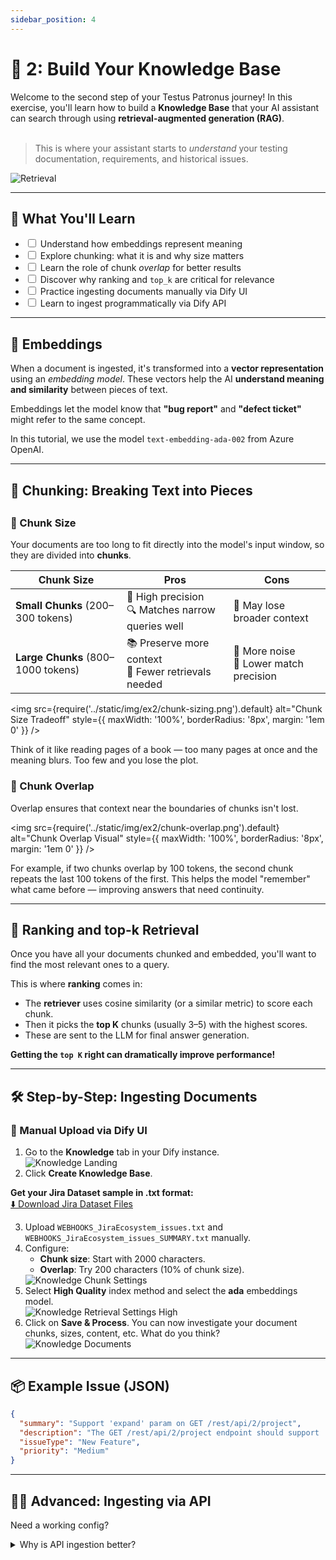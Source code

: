 ```yaml
---
sidebar_position: 4
---
```


# 📄 2: Build Your Knowledge Base

<div style={{ display: 'grid', gridTemplateColumns: '2fr 1fr', gap: '2em', alignItems: 'center', marginBottom: '2em' }}>
  <div>
    Welcome to the second step of your Testus Patronus journey! In this exercise, you'll learn how to build a <b>Knowledge Base</b> that your AI assistant can search through using <b>retrieval-augmented generation (RAG)</b>.<br /><br />
    <blockquote style={{ background: '#f3f0ff', borderLeft: '4px solid #7c3aed', padding: '0.7em 1em', borderRadius: '6px' }}>
      This is where your assistant starts to <em>understand</em> your testing documentation, requirements, and historical issues.
    </blockquote>
  </div>
  <div style={{ textAlign: 'center' }}>
    <img src={require('../static/img/ex2/knowledge-base.png').default} alt="Retrieval" style={{ maxWidth: '100%', height: 'auto' }} />
  </div>
</div>

---

## 📌 What You'll Learn

<div style={{ background: '#f3f0ff', border: '2px solid #7c3aed', borderRadius: '8px', padding: '1em 1.5em', marginBottom: '2em' }}>
  <ul style={{ listStyle: 'none', paddingLeft: '1em', margin: 0 }}>
    <li><label><input type="checkbox" /> Understand how embeddings represent meaning</label></li>
    <li><label><input type="checkbox" /> Explore chunking: what it is and why size matters</label></li>
    <li><label><input type="checkbox" /> Learn the role of chunk <em>overlap</em> for better results</label></li>
    <li><label><input type="checkbox" /> Discover why ranking and <code>top_k</code> are critical for relevance</label></li>
    <li><label><input type="checkbox" /> Practice ingesting documents manually via Dify UI</label></li>
    <li><label><input type="checkbox" /> Learn to ingest programmatically via Dify API</label></li>
  </ul>
</div>

---

## 🧠 Embeddings

When a document is ingested, it's transformed into a <b>vector representation</b> using an <i>embedding model</i>. These vectors help the AI <b>understand meaning and similarity</b> between pieces of text.

<div style={{ background: '#e0f2fe', border: '2px solid #38bdf8', borderRadius: '8px', padding: '0.8em 1.2em', margin: '1em 0' }}>
  Embeddings let the model know that <b>"bug report"</b> and <b>"defect ticket"</b> might refer to the same concept.
</div>

In this tutorial, we use the model <code>text-embedding-ada-002</code> from Azure OpenAI.

---

## 🍰 Chunking: Breaking Text into Pieces

<h2 id="chunk-size-tradeoff"></h2>

### 📏 Chunk Size

Your documents are too long to fit directly into the model's input window, so they are divided into <b>chunks</b>.

<table style={{ width: '100%', borderCollapse: 'collapse', marginBottom: '2em' }}>
  <thead>
    <tr style={{ background: '#f3f0ff' }}>
      <th style={{ padding: '0.5em', border: '1px solid #e5e7eb' }}>Chunk Size</th>
      <th style={{ padding: '0.5em', border: '1px solid #e5e7eb' }}>Pros</th>
      <th style={{ padding: '0.5em', border: '1px solid #e5e7eb' }}>Cons</th>
    </tr>
  </thead>
  <tbody>
    <tr><td style={{ border: '1px solid #e5e7eb' }}><b>Small Chunks</b> (200–300 tokens)</td><td style={{ border: '1px solid #e5e7eb' }}>🎯 High precision<br/>🔍 Matches narrow queries well</td><td style={{ border: '1px solid #e5e7eb' }}>🧩 May lose broader context</td></tr>
    <tr><td style={{ border: '1px solid #e5e7eb' }}><b>Large Chunks</b> (800–1000 tokens)</td><td style={{ border: '1px solid #e5e7eb' }}>📚 Preserve more context<br/>🔁 Fewer retrievals needed</td><td style={{ border: '1px solid #e5e7eb' }}>🧊 More noise<br/>🎯 Lower match precision</td></tr>
  </tbody>
</table>

<img src={require('../static/img/ex2/chunk-sizing.png').default} alt="Chunk Size Tradeoff" style={{ maxWidth: '100%', borderRadius: '8px', margin: '1em 0' }} />

<div style={{ background: '#fffbe8', border: '2px solid #facc15', borderRadius: '8px', padding: '0.8em 1.2em', margin: '1em 0' }}>
  Think of it like reading pages of a book — too many pages at once and the meaning blurs. Too few and you lose the plot.
</div>

### 🔄 Chunk Overlap

Overlap ensures that context near the boundaries of chunks isn't lost.

<img src={require('../static/img/ex2/chunk-overlap.png').default} alt="Chunk Overlap Visual" style={{ maxWidth: '100%', borderRadius: '8px', margin: '1em 0' }} />

For example, if two chunks overlap by 100 tokens, the second chunk repeats the last 100 tokens of the first. This helps the model "remember" what came before — improving answers that need continuity.

---

## 🎯 Ranking and top-k Retrieval

Once you have all your documents chunked and embedded, you'll want to find the most relevant ones to a query.

This is where <b>ranking</b> comes in:
<ul>
  <li>The <b>retriever</b> uses cosine similarity (or a similar metric) to score each chunk.</li>
  <li>Then it picks the <b>top K</b> chunks (usually 3–5) with the highest scores.</li>
  <li>These are sent to the LLM for final answer generation.</li>
</ul>

<div style={{ background: '#e0f2fe', border: '2px solid #38bdf8', borderRadius: '8px', padding: '0.8em 1.2em', margin: '1em 0' }}>
  <b>Getting the <code>top K</code> right can dramatically improve performance!</b>
</div>

---

## 🛠️ Step-by-Step: Ingesting Documents

### 📝 Manual Upload via Dify UI

<ol style={{ marginBottom: '2em' }}>
  <li>Go to the <b>Knowledge</b> tab in your Dify instance.<br /><img src={require('../static/img/ex2/knowledge-landing.png').default} alt="Knowledge Landing" style={{ maxWidth: '100%', borderRadius: '8px', margin: '1em 0' }} /></li>
  <li>Click <b>Create Knowledge Base</b>.</li>
</ol>

<div style={{ background: '#fffbe8', border: '2px solid #facc15', borderRadius: '8px', padding: '0.8em 1.2em', margin: '1em 0' }}>
  <b>Get your Jira Dataset sample in .txt format:</b><br />
  <a
    href="/testus-patronus/dataset/dataset_txt.zip"
    download="jira-dataset.zip"
    style={{
      display: 'inline-flex',
      alignItems: 'center',
      justifyContent: 'center',
      padding: '0.6em 1.2em',
      color: '#fffce7',
      background: '#7c3aed',
      borderRadius: '6px',
      fontWeight: 600,
      textDecoration: 'none',
      marginTop: '1em',
      marginBottom: '2em'
    }}
  >
    ⬇️ Download Jira Dataset Files
  </a>
</div>

<ol start="3" style={{ marginBottom: '2em' }}>
  <li>Upload <code>WEBHOOKS_JiraEcosystem_issues.txt</code> and <code>WEBHOOKS_JiraEcosystem_issues_SUMMARY.txt</code> manually.</li>
  <li>
    Configure:
    <ul>
      <li><b>Chunk size</b>: Start with 2000 characters.</li>
      <li><b>Overlap</b>: Try 200 characters (10% of chunk size).</li>
    </ul>
    <img src={require('../static/img/ex2/knowledge-chunk-settings.png').default} alt="Knowledge Chunk Settings" style={{ maxWidth: '100%', borderRadius: '8px', margin: '1em 0' }} />
  </li>
  <li>
    Select <b>High Quality</b> index method and select the <b>ada</b> embeddings model.<br />
    <img src={require('../static/img/ex2/knowledge-retrieval-settings-high.png').default} alt="Knowledge Retrieval Settings High" style={{ maxWidth: '100%', borderRadius: '8px', margin: '1em 0' }} />
  </li>
  <li>
    Click on <b>Save & Process</b>. You can now investigate your document chunks, sizes, content, etc. What do you think?<br />
    <img src={require('../static/img/ex2/knowledge-documents.png').default} alt="Knowledge Documents" style={{ maxWidth: '100%', borderRadius: '8px', margin: '1em 0' }} />
  </li>
</ol>


---

## 📦 Example Issue (JSON)

```json
{
  "summary": "Support 'expand' param on GET /rest/api/2/project",
  "description": "The GET /rest/api/2/project endpoint should support 'expand' to allow additional project details.",
  "issueType": "New Feature",
  "priority": "Medium"
}
```

---

## 🧑‍💻 Advanced: Ingesting via API

Need a working config?

<details style={{
  border: '2px solid #7c3aed',
  borderRadius: '8px',
  background: '#faf9ff',
  padding: '0.5em 1em',
  marginTop: '1em',
  marginBottom: '1em'
}}>
<summary>Why is API ingestion better?</summary>

<ul>
  <li>✅ Supports more complex documents and formats.</li>
  <li>🔁 Enables automation and batch processing.</li>
  <li>📦 You can attach metadata (e.g. <code>issue_key</code>) for filtering or analytics.</li>
</ul>
</details>
